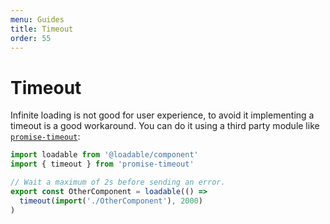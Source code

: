 ```yaml
---
menu: Guides
title: Timeout
order: 55
---
```


# Timeout

Infinite loading is not good for user experience, to avoid it implementing a timeout is a good workaround. You can do it using a third party module like [`promise-timeout`](https://github.com/building5/promise-timeout):

```js
import loadable from '@loadable/component'
import { timeout } from 'promise-timeout'

// Wait a maximum of 2s before sending an error.
export const OtherComponent = loadable(() =>
  timeout(import('./OtherComponent'), 2000)
)
```
